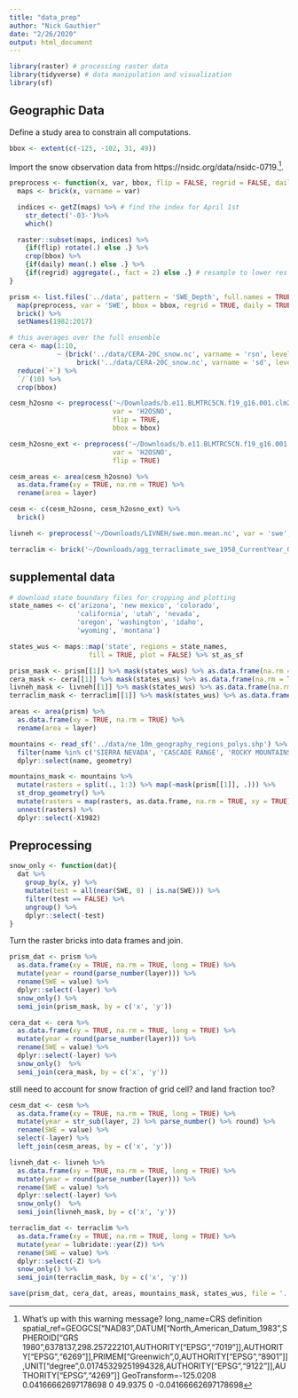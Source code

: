 ```yaml
---
title: "data_prep"
author: "Nick Gauthier"
date: "2/26/2020"
output: html_document
---
```



```r
library(raster) # processing raster data
library(tidyverse) # data manipulation and visualization
library(sf)
```

## Geographic Data

Define a study area to constrain all computations.
```r
bbox <- extent(c(-125, -102, 31, 49))
```

Import the snow observation data from https://nsidc.org/data/nsidc-0719.^[What's up with this warning message? long_name=CRS definition
spatial_ref=GEOGCS["NAD83",DATUM["North_American_Datum_1983",SPHEROID["GRS 1980",6378137,298.257222101,AUTHORITY["EPSG","7019"]],AUTHORITY["EPSG","6269"]],PRIMEM["Greenwich",0,AUTHORITY["EPSG","8901"]],UNIT["degree",0.01745329251994328,AUTHORITY["EPSG","9122"]],AUTHORITY["EPSG","4269"]]
GeoTransform=-125.0208 0.04166662697178698 0 49.9375 0 -0.04166662697178698]. 

```r
preprocess <- function(x, var, bbox, flip = FALSE, regrid = FALSE, daily = FALSE) {
  maps <- brick(x, varname = var)

  indices <- getZ(maps) %>% # find the index for April 1st
    str_detect('-03-')%>%
    which()

  raster::subset(maps, indices) %>%
    {if(flip) rotate(.) else .} %>%
    crop(bbox) %>%
    {if(daily) mean(.) else .} %>%
    {if(regrid) aggregate(., fact = 2) else .} # resample to lower res to speed up analysis
}
```

```r
prism <- list.files('../data', pattern = 'SWE_Depth', full.names = TRUE) %>%
  map(preprocess, var = 'SWE', bbox = bbox, regrid = TRUE, daily = TRUE) %>%
  brick() %>%
  setNames(1982:2017)
```


```r
# this averages over the full ensemble
cera <- map(1:10,
            ~ (brick('../data/CERA-20C_snow.nc', varname = 'rsn', level = .) *
                 brick('../data/CERA-20C_snow.nc', varname = 'sd', level = .))) %>%
  reduce(`+`) %>%
  `/`(10) %>%
  crop(bbox)
```

```r
cesm_h2osno <- preprocess('~/Downloads/b.e11.BLMTRC5CN.f19_g16.001.clm2.h1.H2OSNO.08500101-18491231.nc',
                          var = 'H2OSNO',
                          flip = TRUE,
                          bbox = bbox)

cesm_h2osno_ext <- preprocess('~/Downloads/b.e11.BLMTRC5CN.f19_g16.001.clm2.h1.H2OSNO.18500101-20051231.nc',
                          var = 'H2OSNO',
                          flip = TRUE)

cesm_areas <- area(cesm_h2osno) %>%
  as.data.frame(xy = TRUE, na.rm = TRUE) %>%
  rename(area = layer)

cesm <- c(cesm_h2osno, cesm_h2osno_ext) %>%
  brick()
```


```r
livneh <- preprocess('~/Downloads/LIVNEH/swe.mon.mean.nc', var = 'swe', bbox = bbox, flip = TRUE, regrid = TRUE)
```

```r
terraclim <- brick('~/Downloads/agg_terraclimate_swe_1958_CurrentYear_GLOBE.nc', varname = 'swe')
```

## supplemental data
```r
# download state boundary files for cropping and plotting
state_names <- c('arizona', 'new mexico', 'colorado', 
                 'california', 'utah', 'nevada', 
                 'oregon', 'washington', 'idaho',
                 'wyoming', 'montana')

states_wus <- maps::map('state', regions = state_names, 
                    fill = TRUE, plot = FALSE) %>% st_as_sf

prism_mask <- prism[[1]] %>% mask(states_wus) %>% as.data.frame(na.rm = TRUE, xy = TRUE) %>% .[,1:2]
cera_mask <- cera[[1]] %>% mask(states_wus) %>% as.data.frame(na.rm = TRUE, xy = TRUE) %>% .[,1:2]
livneh_mask <- livneh[[1]] %>% mask(states_wus) %>% as.data.frame(na.rm = TRUE, xy = TRUE) %>% .[,1:2]
terraclim_mask <- terraclim[[1]] %>% mask(states_wus) %>% as.data.frame(na.rm = TRUE, xy = TRUE) %>% .[,1:2]

areas <- area(prism) %>%
  as.data.frame(xy = TRUE, na.rm = TRUE) %>%
  rename(area = layer)

mountains <- read_sf('../data/ne_10m_geography_regions_polys.shp') %>%
  filter(name %in% c('SIERRA NEVADA', 'CASCADE RANGE', 'ROCKY MOUNTAINS')) %>%
  dplyr::select(name, geometry)

mountains_mask <- mountains %>% 
  mutate(rasters = split(., 1:3) %>% map(~mask(prism[[1]], .))) %>%
  st_drop_geometry() %>%
  mutate(rasters = map(rasters, as.data.frame, na.rm = TRUE, xy = TRUE)) %>%
  unnest(rasters) %>%
  dplyr::select(-X1982)
```


## Preprocessing
```r
snow_only <- function(dat){
  dat %>%
    group_by(x, y) %>%
    mutate(test = all(near(SWE, 0) | is.na(SWE))) %>%
    filter(test == FALSE) %>%
    ungroup() %>%
    dplyr::select(-test)
}
```

Turn the raster bricks into data frames and join.
```r
prism_dat <- prism %>%
  as.data.frame(xy = TRUE, na.rm = TRUE, long = TRUE) %>%
  mutate(year = round(parse_number(layer))) %>%
  rename(SWE = value) %>%
  dplyr::select(-layer) %>%
  snow_only() %>%
  semi_join(prism_mask, by = c('x', 'y'))
```

```r
cera_dat <- cera %>%
  as.data.frame(xy = TRUE, na.rm = TRUE, long = TRUE) %>%
  mutate(year = round(parse_number(layer))) %>%
  rename(SWE = value) %>%
  dplyr::select(-layer) %>%
  snow_only()  %>%
  semi_join(cera_mask, by = c('x', 'y'))
```


still need to account for snow fraction of grid cell? and land fraction too?

```r
cesm_dat <- cesm %>%
  as.data.frame(xy = TRUE, na.rm = TRUE, long = TRUE) %>%
  mutate(year = str_sub(layer, 2) %>% parse_number() %>% round) %>%
  rename(SWE = value) %>%
  select(-layer) %>%
  left_join(cesm_areas, by = c('x', 'y'))
```

```r
livneh_dat <- livneh %>%
  as.data.frame(xy = TRUE, na.rm = TRUE, long = TRUE) %>%
  mutate(year = round(parse_number(layer))) %>%
  rename(SWE = value) %>%
  dplyr::select(-layer) %>%
  snow_only()  %>%
  semi_join(livneh_mask, by = c('x', 'y'))
```

```r
terraclim_dat <- terraclim %>%
  as.data.frame(xy = TRUE, na.rm = TRUE, long = TRUE) %>%
  mutate(year = lubridate::year(Z)) %>%
  rename(SWE = value) %>%
  dplyr::select(-Z) %>%
  snow_only() %>%
  semi_join(terraclim_mask, by = c('x', 'y'))
```


```r
save(prism_dat, cera_dat, areas, mountains_mask, states_wus, file = '../data.Rdata')
```
